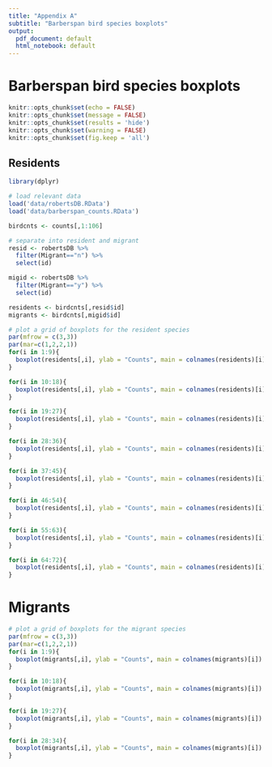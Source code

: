 ```yaml
---
title: "Appendix A"
subtitle: "Barberspan bird species boxplots"
output:
  pdf_document: default
  html_notebook: default
---
```


# Barberspan bird species boxplots

```r
knitr::opts_chunk$set(echo = FALSE)
knitr::opts_chunk$set(message = FALSE)
knitr::opts_chunk$set(results = 'hide')
knitr::opts_chunk$set(warning = FALSE)
knitr::opts_chunk$set(fig.keep = 'all')
```

## Residents
```r
library(dplyr)

# load relevant data
load('data/robertsDB.RData')
load('data/barberspan_counts.RData')

birdcnts <- counts[,1:106]

# separate into resident and migrant
resid <- robertsDB %>%
  filter(Migrant=="n") %>%
  select(id)

migid <- robertsDB %>%
  filter(Migrant=="y") %>%
  select(id)

residents <- birdcnts[,resid$id]
migrants <- birdcnts[,migid$id]

# plot a grid of boxplots for the resident species
par(mfrow = c(3,3))
par(mar=c(1,2,2,1))
for(i in 1:9){
  boxplot(residents[,i], ylab = "Counts", main = colnames(residents)[i])
}

for(i in 10:18){
  boxplot(residents[,i], ylab = "Counts", main = colnames(residents)[i])
}

for(i in 19:27){
  boxplot(residents[,i], ylab = "Counts", main = colnames(residents)[i])
}

for(i in 28:36){
  boxplot(residents[,i], ylab = "Counts", main = colnames(residents)[i])
}

for(i in 37:45){
  boxplot(residents[,i], ylab = "Counts", main = colnames(residents)[i])
}

for(i in 46:54){
  boxplot(residents[,i], ylab = "Counts", main = colnames(residents)[i])
}

for(i in 55:63){
  boxplot(residents[,i], ylab = "Counts", main = colnames(residents)[i])
}

for(i in 64:72){
  boxplot(residents[,i], ylab = "Counts", main = colnames(residents)[i])
}

```


# Migrants
```r

# plot a grid of boxplots for the migrant species
par(mfrow = c(3,3))
par(mar=c(1,2,2,1))
for(i in 1:9){
  boxplot(migrants[,i], ylab = "Counts", main = colnames(migrants)[i])
}

for(i in 10:18){
  boxplot(migrants[,i], ylab = "Counts", main = colnames(migrants)[i])
}

for(i in 19:27){
  boxplot(migrants[,i], ylab = "Counts", main = colnames(migrants)[i])
}

for(i in 28:34){
  boxplot(migrants[,i], ylab = "Counts", main = colnames(migrants)[i])
}

```


